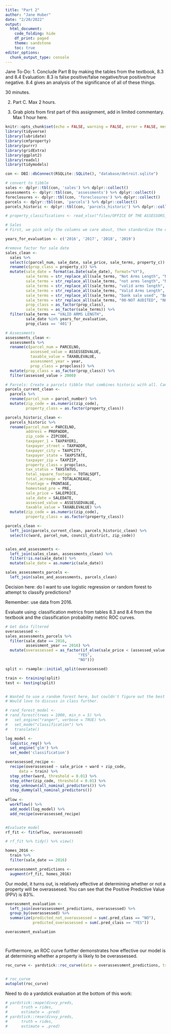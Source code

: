 ```yaml
---
title: "Part 2"
author: "Jane Huber"
date: "2/20/2022"
output: 
  html_document:
    code_folding: hide
    df_print: paged
    theme: sandstone
    toc: true
editor_options: 
  chunk_output_type: console
---
```


Jane To-Do:
1. Conclude Part B by making the tables from the textbook, 8.3 and 8.4
Evaluation:
8.3 is false positive/false negative/true positive/true negative.
8.4 gives an analysis of the significance of all of these things.

30 minutes.


2. Part C. Max 2 hours.

3. Grab plots from first part of this assignment, add in limited commentary. Max 1 hour here.





```r
knitr::opts_chunk$set(echo = FALSE, warning = FALSE, error = FALSE, message = FALSE)
library(tidyverse)
library(lubridate)
library(cmfproperty)
library(purrr)
library(gridExtra)
library(ggplot2)
library(readxl)
library(tidymodels)
```

```r

con <- DBI::dbConnect(RSQLite::SQLite(), "database/detroit.sqlite")

# convert to tibble
sales <- dplyr::tbl(con, 'sales') %>% dplyr::collect()
assessments <- dplyr::tbl(con, 'assessments') %>% dplyr::collect()
foreclosures <- dplyr::tbl(con, 'foreclosures') %>% dplyr::collect()
parcels <- dplyr::tbl(con, 'parcels') %>% dplyr::collect()
parcels_historic <- dplyr::tbl(con, 'parcels_historic') %>% dplyr::collect()

# property_classifications <- read_xlsx("files/OFFICE OF THE ASSESSORS_PROPERTY CLASSIFICATIONS -rev.xlsx")
```

```r
# Sales
# First, we pick only the columns we care about, then standardize the different types of sales terms (in case we want them some day). Finally, we will filter to only include valid arms length sales, following the methodology of the Center of Municipal Finance at the University of Chicago's study "An Evaluation of Residential Property Tax Assessments in the City of Detroit, 2016-2018". Not only does this restrict our data analysis to be more specifically verified, but it will greatly reduce the size of data.

years_for_evaluation <- c('2016', '2017', '2018', '2019')

#remove factor for sale date
sales_clean <- 
  sales %>% 
  select(c(parcel_num, sale_date, sale_price, sale_terms, property_c)) %>% 
  rename(c(prop_class = property_c)) %>% 
  mutate(sale_date = format(as.Date(sale_date), format="%Y"),
         sale_terms = str_replace_all(sale_terms, "Not Arms Length", "NOT ARMS LENGTH"),
         sale_terms = str_replace_all(sale_terms, "not arms length", "NOT ARMS LENGTH"),
         sale_terms = str_replace_all(sale_terms, "valid arms length", "VALID ARMS LENGTH"),
         sale_terms = str_replace_all(sale_terms, "Valid Arms Length", "VALID ARMS LENGTH"),
         sale_terms = str_replace_all(sale_terms, "bank sale used", "BANK SALE USED"),
         sale_terms = str_replace_all(sale_terms, "00-NOT AUDITED", "NOT AUDITED"),
         prop_class = as_factor(prop_class), 
         sale_terms = as_factor(sale_terms)) %>% 
  filter(sale_terms == "VALID ARMS LENGTH",
         sale_date %in% years_for_evaluation,
         prop_class == '401')

# Assessments
assessments_clean <-
  assessments %>%
  rename(c(parcel_num = PARCELNO,
           assessed_value = ASSESSEDVALUE,
           taxable_value = TAXABLEVALUE,
           assessment_year = year,
           prop_class = propclass)) %>% 
  mutate(prop_class = as_factor(prop_class)) %>% 
  filter(assessed_value > 2000)

# Parcels: Create a parcels tibble that combines historic with all. Can filter down later if needed.
parcels_current_clean <-
  parcels %>%
  rename(parcel_num = parcel_number) %>%
  mutate(zip_code = as.numeric(zip_code),
         property_class = as.factor(property_class))

parcels_historic_clean <-
  parcels_historic %>%
  rename(parcel_num = PARCELNO,
         address = PROPADDR,
         zip_code = ZIPCODE,
         taxpayer_1 = TAXPAYER1,
         taxpayer_street = TAXPADDR,
         taxpayer_city = TAXPCITY,
         taxpayer_state = TAXPSTATE,
         taxpayer_zip = TAXPZIP,
         property_class = propclass,
         tax_status = TAXSTATUS,
         total_square_footage = TOTALSQFT,
         total_acreage = TOTALACREAGE,
         frontage = FRONTAGE,
         homestead_pre = PRE,
         sale_price = SALEPRICE,
         sale_date = SALEDATE,
         assessed_value = ASSESSEDVALUE,
         taxable_value = TAXABLEVALUE) %>%
  mutate(zip_code = as.numeric(zip_code),
         property_class = as.factor(property_class))

parcels_clean <-
  left_join(parcels_current_clean, parcels_historic_clean) %>% 
  select(c(ward, parcel_num, council_district, zip_code))


sales_and_assessments <- 
  left_join(sales_clean, assessments_clean) %>% 
  filter(!is.na(sale_date)) %>% 
  mutate(sale_date = as.numeric(sale_date))

sales_assessments_parcels <- 
  left_join(sales_and_assessments, parcels_clean) 
```
Decision here: do I want to use logistic regression or random forest to attempt to classify predictions?

Remember: use data from 2016.

Evaluate using: classification metrics from tables 8.3 and 8.4 from the textbook and the classification probability metric ROC curves.

```r

# Get data filtered
overassessed <- 
sales_assessments_parcels %>% 
  filter(sale_date == 2016,
         assessment_year == 2016) %>% 
  mutate(overassessed = as_factor(if_else(sale_price < (assessed_value * 2),
                                "YES",
                                "NO")))

split <- rsample::initial_split(overassessed)

train <- training(split)
test <- testing(split)


# Wanted to use a random forest here, but couldn't figure out the best way to visualize
# Would love to discuss in class further.

# rand_forest_model <- 
# rand_forest(trees = 1000, min_n = 5) %>% 
#   set_engine("ranger", verbose = TRUE) %>% 
#   set_mode("classification") %>%
#   translate()

log_model <- 
  logistic_reg() %>%
  set_engine('glm') %>%
  set_mode('classification')

overassessed_recipe <- 
  recipe(overassessed ~ sale_price + ward + zip_code,
      data = train) %>%
  step_other(ward, threshold = 0.01) %>% 
  step_other(zip_code, threshold = 0.01) %>% 
  step_unknown(all_nominal_predictors()) %>%
  step_dummy(all_nominal_predictors())
  
wflow <- 
  workflow() %>%
  add_model(log_model) %>% 
  add_recipe(overassessed_recipe)


#Evaluate model
rf_fit <- fit(wflow, overassessed)

# rf_fit %>% tidy() %>% view()

homes_2016 <- 
  train %>% 
  filter(sale_date == 2016)

overassessment_predictions <- 
  augment(rf_fit, homes_2016)


```

Our model, it turns out, is relatively effective at determining whether or not a property will be overassesed. You can see that the Positive Predictive Value (PPV) is 83%.


```r

overassment_evaluation <- 
  left_join(overassessment_predictions, overassessed) %>% 
  group_by(overassessed) %>% 
  summarize(predicted_not_overassessed = sum(.pred_class == "NO"),
            predicted_overassessed = sum(.pred_class == "YES"))

overassment_evaluation




```

Furthermore, an ROC curve further demonstrates how effective our model is at determining whether a property is likely to be overassessed.

```r

roc_curve <- yardstick::roc_curve(data = overassessment_predictions, truth = overassessed, .pred_NO)


# roc_curve
autoplot(roc_curve)
```

Need to do a yardstick evaluation at the bottom of this work:
```r

# yardstick::mape(divvy_preds, 
#      truth = rides,
#      estimate = .pred)
# yardstick::rmse(divvy_preds, 
#      truth = rides,
#      estimate = .pred)
```
